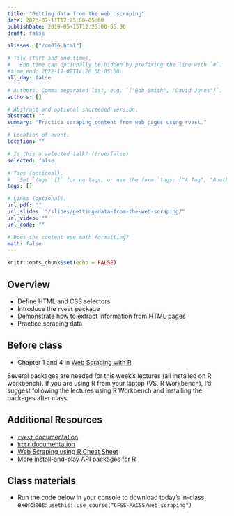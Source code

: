 ```yaml
---
title: "Getting data from the web: scraping"
date: 2023-07-11T12:25:00-05:00
publishDate: 2019-05-15T12:25:00-05:00
draft: false

aliases: ["/cm016.html"]

# Talk start and end times.
#   End time can optionally be hidden by prefixing the line with `#`.
#time_end: 2022-11-02T14:20:00-05:00
all_day: false

# Authors. Comma separated list, e.g. `["Bob Smith", "David Jones"]`.
authors: []

# Abstract and optional shortened version.
abstract: ""
summary: "Practice scraping content from web pages using rvest."

# Location of event.
location: ""

# Is this a selected talk? (true/false)
selected: false

# Tags (optional).
#   Set `tags: []` for no tags, or use the form `tags: ["A Tag", "Another Tag"]` for one or more tags.
tags: []

# Links (optional).
url_pdf: ""
url_slides: "/slides/getting-data-from-the-web-scraping/"
url_video: ""
url_code: ""

# Does the content use math formatting?
math: false
---
```


```r
knitr::opts_chunk$set(echo = FALSE)
```

## Overview

* Define HTML and CSS selectors
* Introduce the `rvest` package
* Demonstrate how to extract information from HTML pages
* Practice scraping data

## Before class

* Chapter 1 and 4 in [Web Scraping with R](https://steviep42.github.io/webscraping/book/)

Several packages are needed for this week's lectures (all installed on R workbench). If you are using R from your laptop (VS. R Workbench), I'd suggest following the lectures using R Workbench and installing the packages after class. 


## Additional Resources 

* [`rvest` documentation](https://rvest.tidyverse.org/articles/harvesting-the-web.html)
* [`httr` documentation](https://cran.r-project.org/web/packages/httr/)
* [Web Scraping using R Cheat Sheet](https://github.com/yusuzech/r-web-scraping-cheat-sheet/blob/master/README.md)
* [More install-and-play API packages for R](https://github.com/ropensci/webservices)


## Class materials

* Run the code below in your console to download today’s in-class exercises: `usethis::use_course("CFSS-MACSS/web-scraping")`

<!--
* [Web scraping](/notes/web-scraping/)
* `rvest`
    * Load the library (`library(rvest)`)
    * `demo("tripadvisor")` - scraping a Trip Advisor page
    * `demo("united")` - how to scrape a web page which requires a login
    * [Scraping IMDB](https://blog.rstudio.org/2014/11/24/rvest-easy-web-scraping-with-r/)
-->
